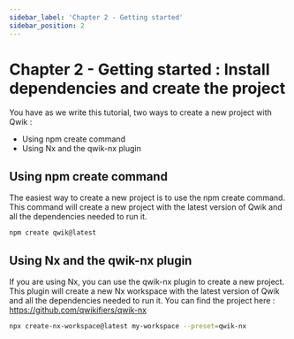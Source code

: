 ```yaml
---
sidebar_label: 'Chapter 2 - Getting started'
sidebar_position: 2
---
```

# Chapter 2 - Getting started : Install dependencies and create the project

You have as we write this tutorial, two ways to create a new project with Qwik :
- Using npm create command
- Using Nx and the qwik-nx plugin

## Using npm create command

The easiest way to create a new project is to use the npm create command. This command will create a new project with the latest version of Qwik and all the dependencies needed to run it.

```bash
npm create qwik@latest
```

## Using Nx and the qwik-nx plugin

If you are using Nx, you can use the qwik-nx plugin to create a new project. 
This plugin will create a new Nx workspace with the latest version of Qwik and all the dependencies needed to run it.
You can find the project here : https://github.com/qwikifiers/qwik-nx

```bash
npx create-nx-workspace@latest my-workspace --preset=qwik-nx
```
